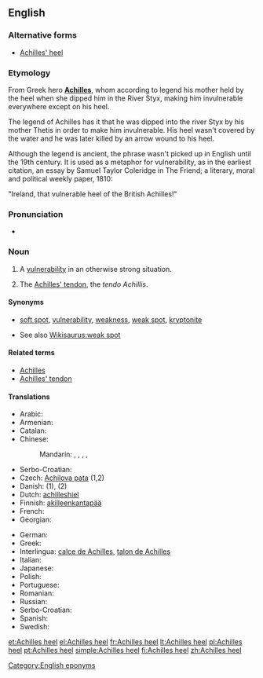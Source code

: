 ==English==

{{wikipedia}}

===Alternative forms===
* [[Achilles' heel]]

===Etymology===
From Greek hero '''[[Achilles]]''', whom according to legend his mother held by the heel when she dipped him in the River Styx, making him invulnerable everywhere except on his heel.

The legend of Achilles has it that he was dipped into the river Styx by his mother Thetis in order to make him invulnerable. His heel wasn't covered by the water and he was later killed by an arrow wound to his heel.

Although the legend is ancient, the phrase wasn't picked up in English until the 19th century. It is used as a metaphor for vulnerability, as in the earliest citation, an essay by Samuel Taylor Coleridge in The Friend; a literary, moral and political weekly paper, 1810:

"Ireland, that vulnerable heel of the British Achilles!"

===Pronunciation===
* {{a|UK|US}} {{IPA|/əˌkɪl.iːz ˈhiːl/}}

===Noun===
{{en-noun|sg=[[Achilles]] [[heel]]}}

# A [[vulnerability]] in an otherwise strong situation.
# {{anatomy}} The [[Achilles' tendon]], the ''tendo Achillis''.

====Synonyms====
* {{sense|vulnerability}} [[soft spot]], [[vulnerability]], [[weakness]], [[weak spot]], [[kryptonite]]
* See also [[Wikisaurus:weak spot]]

====Related terms====
* [[Achilles]]
* [[Achilles' tendon]]

====Translations====
{{rfc-tsort|duplicate language: Serbo-Croatian}}
{{trans-top|vulnerability in an otherwise strong situation}}
* Arabic: {{t-|ar|نقطة الضعف|f|sc=Arab}}
* Armenian: {{t-|hy|աքիլեսյան գարշապար|tr=ak’ilesyan garšapar}}
* Catalan: {{t-|ca|taló d'Aquil·les|m}}
* Chinese:
*: Mandarin: {{t|zh|弱項|sc=Hani}}, {{t|zh|弱项|tr=ruòxiàng|sc=Hani}}, {{t|zh|軟肋|sc=Hani}}, {{t|zh|软肋|tr=ruǎnlèi|sc=Hani}}, {{t|zh|阿喀琉斯之踵|tr=Ākāliúsī zhī zhǒng|sc=Hani}}
* Serbo-Croatian: {{t|sh|Ahilova peta|f}}
* Czech: [[Achilova pata]] {{f}} (1,2)
* Danish: {{t+|da|akilleshæl|c}} (1), {{t-|da|akillessene|c}} (2)
* Dutch: [[achilleshiel]]
* Finnish: [[akilleenkantapää]]
* French: {{t+|fr|talon d'Achille|m}}
* Georgian: {{t-|ka|აქილევსის ქუსლი|tr=ak'ilevsis k'usli|sc=Geor}}
{{trans-mid}}
* German: {{t+|de|Achillesferse|f}}
* Greek: {{t-|el|Αχίλλειος πτέρνα|f|tr=Achílleios ptérna}}
* Interlingua: [[calce de Achilles]], [[talon de Achilles]]
* Italian: {{t-|it|tallone di Achille}}
* Japanese: {{t-|ja|アキレスの踵|tr=Akiresu-no kakato|sc=Jpan}}
* Polish: {{t+|pl|pięta Achillesa|f}}
* Portuguese: {{t+|pt|calcanhar de Aquiles|m}}
* Romanian: {{t-|ro|călcâiul lui Ahile|n}}
* Russian: {{t+|ru|Ахиллесова пята|f|tr=Axillésova pjatá}}
* Serbo-Croatian: {{t|sh|Ахилова пета|f|tr=Ahilova peta|sc=Cyrl}}
* Spanish: {{t-|es|talón de Aquiles|m}}
* Swedish: {{t-|sv|Akilleshäl|c}}
{{trans-bottom}}

{{trans-see|Achilles' tendon}}

[[Category:English eponyms]]

[[et:Achilles heel]]
[[el:Achilles heel]]
[[fr:Achilles heel]]
[[lt:Achilles heel]]
[[pl:Achilles heel]]
[[pt:Achilles heel]]
[[simple:Achilles heel]]
[[fi:Achilles heel]]
[[zh:Achilles heel]]
